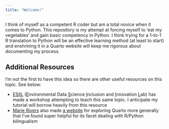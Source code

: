 ```yaml
---
title: "Welcome!"
---
```


I think of myself as a competent R coder but am a total novice when it comes to Python. This repository is my attempt at forcing myself to 'eat my vegetables' and gain basic competency in Python. I think trying for a 1-to-1 R translation to Python will be an effective learning method (at least to start) and enshrining it in a Quarto website will keep me rigorous about documenting my process.

## Additional Resources

I'm not the first to have this idea so there are other useful resources on this topic. See below:

- [ESIIL](https://esiil.org/) (<u>E</u>nvironmental Data <u>S</u>cience <u>I</u>nclusion and <u>I</u>nnovation <u>L</u>ab) has made a workshop attempting to teach this same topic. I anticipate my tutorial will borrow heavily from this resource
- [Marie Rivers](https://github.com/marierivers) also made [a website](https://marierivers.github.io/marie_quarto/) for exploring Quarto more generally that I've found super helpful for its facet dealing with R/Python bilingualism
